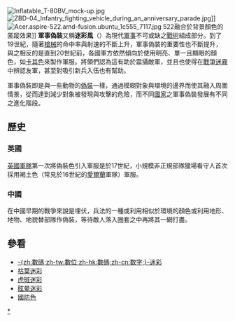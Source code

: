 {{expand|time=2010-05-01T14:43:32+00:00}}

[[File:Inflatable_T-80BV_mock-up.jpg|right]]
[[File:ZBD-04_Infantry_fighting_vehicle_during_an_anniversary_parade.jpg|thumb]]]]
[[File:Acer.aspire-522.amd-fusion.ubuntu_1c555_7117.jpg|right]] 522融合於背景顏色的匿蹤效果]]
'''軍事偽裝'''又稱'''迷彩風'''（{{lang-en|'''Military camouflage'''}}）為現代[[軍事|軍事]]不可或缺之[[戰術|戰術]]組成部分。到了19世紀，隨著[[槍械|槍械]]的命中率與射速的不斷上升，軍事偽裝的重要性也不斷提升，與之相反的是直到20世紀前，各國軍方依然傾向於使用明亮、單一且顯眼的顏色，如[[卡其色|卡其色]]來製作軍服。將領們認為這有助於震攝敵軍，並且也使得在[[戰爭迷霧|戰爭迷霧]]中辨認友軍，甚至對吸引新兵入伍也有幫助。

軍事偽裝即是與一些動物的[[偽裝|偽裝]]一樣，通過模糊對象與環境的邊界而使其融入周圍情景，從而達到減少對象被發現與攻擊的危險，而不同[[國家|國家]]之軍事偽裝發展有不同之進化階段。

==歷史==
===英國===
[[英國軍隊|英國軍隊]]第一次將偽裝色引入軍服是於17世紀，小規模非正規部隊獵場看守人首次採用褐土色（常見於16世紀的[[愛爾蘭|愛爾蘭]]軍隊）軍服。
===中國===
在中國早期的戰爭來說是埋伏，兵法的一種或利用相似於環境的顏色或利用地形、地物、地貌替部隊作偽裝，等待敵人落入圈套之中再將其一網打盡。

==參看==
*[[數碼迷彩|-{zh:數碼;zh-tw:數位;zh-hk:數碼;zh-cn:数字;}-迷彩]]
*[[枯葉迷彩|枯葉迷彩]]
*[[虎斑迷彩|虎斑迷彩]]
*[[眩晕迷彩|眩晕迷彩]]
*[[國防色|國防色]]
{{Military-stub}}

[[Category:军事伪装|*]]